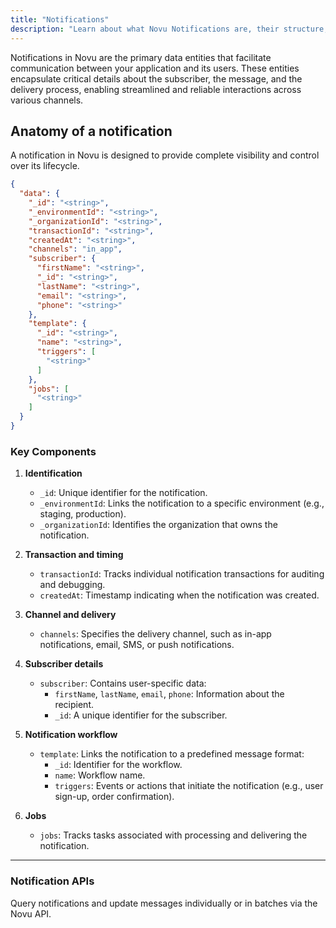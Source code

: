 ```yaml
---
title: "Notifications"
description: "Learn about what Novu Notifications are, their structure, and functionality"
---
```


Notifications in Novu are the primary data entities that facilitate communication between your application and its users. These entities encapsulate critical details about the subscriber, the message, and the delivery process, enabling streamlined and reliable interactions across various channels.

## Anatomy of a notification

A notification in Novu is designed to provide complete visibility and control over its lifecycle. 

```json Sample Notification Object
{
  "data": {
    "_id": "<string>",
    "_environmentId": "<string>",
    "_organizationId": "<string>",
    "transactionId": "<string>",
    "createdAt": "<string>",
    "channels": "in_app",
    "subscriber": {
      "firstName": "<string>",
      "_id": "<string>",
      "lastName": "<string>",
      "email": "<string>",
      "phone": "<string>"
    },
    "template": {
      "_id": "<string>",
      "name": "<string>",
      "triggers": [
        "<string>"
      ]
    },
    "jobs": [
      "<string>"
    ]
  }
}
```

### Key Components

1. **Identification**
   - `_id`: Unique identifier for the notification.  
   - `_environmentId`: Links the notification to a specific environment (e.g., staging, production).  
   - `_organizationId`: Identifies the organization that owns the notification.

2. **Transaction and timing**  
   - `transactionId`: Tracks individual notification transactions for auditing and debugging.  
   - `createdAt`: Timestamp indicating when the notification was created.

3. **Channel and delivery**
   - `channels`: Specifies the delivery channel, such as in-app notifications, email, SMS, or push notifications.

4. **Subscriber details**
   - `subscriber`: Contains user-specific data:  
     - `firstName`, `lastName`, `email`, `phone`: Information about the recipient.  
     - `_id`: A unique identifier for the subscriber.

5. **Notification workflow**
   - `template`: Links the notification to a predefined message format:  
     - `_id`: Identifier for the workflow.
     - `name`: Workflow name.
     - `triggers`: Events or actions that initiate the notification (e.g., user sign-up, order confirmation).

6. **Jobs**  
   - `jobs`: Tracks tasks associated with processing and delivering the notification.

---

### Notification APIs

  <Card title="Notifications" href="/api-reference/notification/">
    Query notifications and update messages individually or in batches via the Novu API.
  </Card>

